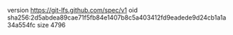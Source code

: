 version https://git-lfs.github.com/spec/v1
oid sha256:2d5abdea89cae71f5fb84e1407b8c5a403412fd9eadede9d24cb1a1a34a554fc
size 4796
